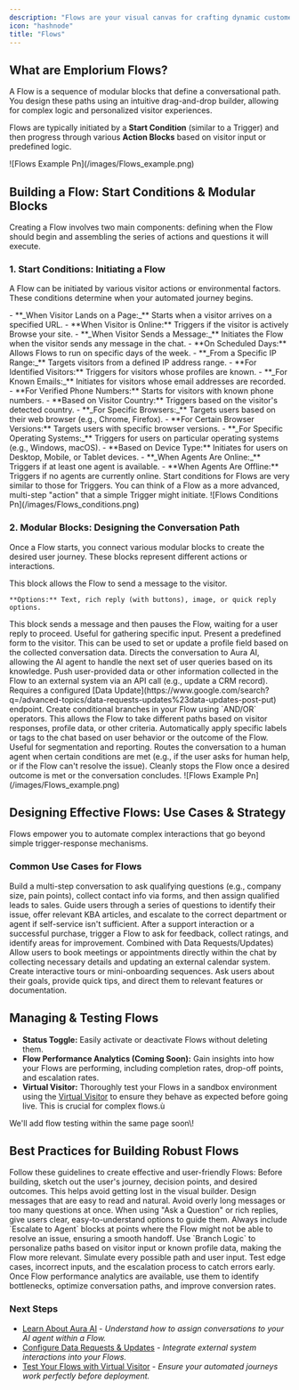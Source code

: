 ```yaml
---
description: "Flows are your visual canvas for crafting dynamic customer interactions. Unlike simple triggers, Flows enable you to guide visitors through structured conversations, collect specific information, perform actions, and ensure they reach the right outcome, whether it's self-service via Aura AI or a seamless handoff to a human agent."
icon: "hashnode"
title: "Flows"
---
```


## What are Emplorium Flows?

A Flow is a sequence of modular blocks that define a conversational path. You design these paths using an intuitive drag-and-drop builder, allowing for complex logic and personalized visitor experiences.

Flows are typically initiated by a **Start Condition** (similar to a Trigger) and then progress through various **Action Blocks** based on visitor input or predefined logic.

<Frame>
  ![Flows Example Pn](/images/Flows_example.png)
</Frame>

## Building a Flow: Start Conditions & Modular Blocks

Creating a Flow involves two main components: defining when the Flow should begin and assembling the series of actions and questions it will execute.

### 1. **Start Conditions: Initiating a Flow**

A Flow can be initiated by various visitor actions or environmental factors. These conditions determine when your automated journey begins.

<AccordionGroup>
  <Accordion title="Visitor Behavior & Presence">
    - <Icon icon="globe-pointer" /> **_When Visitor Lands on a Page:_** Starts when a visitor arrives on a specified URL.
    - <Icon icon="circle-dot" /> **When Visitor is Online:** Triggers if the visitor is actively Browse your site.
    - <Icon icon="message-dots" /> **_When Visitor Sends a Message:_** Initiates the Flow when the visitor sends any message in the chat.
  </Accordion>
  <Accordion title="Scheduled & Time-Based">
    - <Icon icon="calendar" /> **On Scheduled Days:** Allows Flows to run on specific days of the week.
  </Accordion>
  <Accordion title="Visitor Identification & Attributes">
    - <Icon icon="chart-network" /> **_From a Specific IP Range:_** Targets visitors from a defined IP address range.
    - <Icon icon="square-user" /> **For Identified Visitors:** Triggers for visitors whose profiles are known.
    - <Icon icon="envelope" /> **_For Known Emails:_** Initiates for visitors whose email addresses are recorded.
    - <Icon icon="phone" /> **For Verified Phone Numbers:** Starts for visitors with known phone numbers.
    - <Icon icon="flag" /> **Based on Visitor Country:** Triggers based on the visitor's detected country.
  </Accordion>
  <Accordion title="Device & Browser Specificity">
    - <Icon icon="desktop" /> **_For Specific Browsers:_** Targets users based on their web browser (e.g., Chrome, Firefox).
    - <Icon icon="code-branch" /> **For Certain Browser Versions:** Targets users with specific browser versions.
    - <Icon icon="gear" /> **_For Specific Operating Systems:_** Triggers for users on particular operating systems (e.g., Windows, macOS).
    - <Icon icon="mobile" /> **Based on Device Type:** Initiates for users on Desktop, Mobile, or Tablet devices.
  </Accordion>
  <Accordion title="Agent Availability">
    - <Icon icon="user-check" /> **_When Agents Are Online:_** Triggers if at least one agent is available.
    - <Icon icon="user-slash" /> **When Agents Are Offline:** Triggers if no agents are currently online.
  </Accordion>
</AccordionGroup>

<Note>
  Start conditions for Flows are very similar to those for Triggers. You can think of a Flow as a more advanced, multi-step "action" that a simple Trigger might initiate.
</Note>

<Frame>
  ![Flows Conditions Pn](/images/Flows_conditions.png)
</Frame>

### 2. **Modular Blocks: Designing the Conversation Path**

Once a Flow starts, you connect various modular blocks to create the desired user journey. These blocks represent different actions or interactions.

<AccordionGroup>
  <Accordion title="Send Message">
    This block allows the Flow to send a message to the visitor.

    **Options:** Text, rich reply (with buttons), image, or quick reply options.
  </Accordion>
  <Accordion title="Ask a Question (via bubbles)">
    This block sends a message and then pauses the Flow, waiting for a user reply to proceed. Useful for gathering specific input.
  </Accordion>
  <Accordion title="Send Form">
    Present a predefined form to the visitor. This can be used to set or update a profile field based on the collected conversation data.
  </Accordion>
  <Accordion title="Assign Aura AI">
    Directs the conversation to Aura AI, allowing the AI agent to handle the next set of user queries based on its knowledge.
  </Accordion>
  <Accordion title="Send Data Update">
    Push user-provided data or other information collected in the Flow to an external system via an API call (e.g., update a CRM record). Requires a configured [Data Update](https://www.google.com/search?q=/advanced-topics/data-requests-updates%23data-updates-post-put) endpoint.
  </Accordion>
  <Accordion title="Branch Logic">
    Create conditional branches in your Flow using `AND/OR` operators. This allows the Flow to take different paths based on visitor responses, profile data, or other criteria.
  </Accordion>
  <Accordion title="Tag Chat">
    Automatically apply specific labels or tags to the chat based on user behavior or the outcome of the Flow. Useful for segmentation and reporting.
  </Accordion>
  <Accordion title="Escalate to Agent">
    Routes the conversation to a human agent when certain conditions are met (e.g., if the user asks for human help, or if the Flow can't resolve the issue).
  </Accordion>
  <Accordion title="End Flow">
    Cleanly stops the Flow once a desired outcome is met or the conversation concludes.
  </Accordion>
</AccordionGroup>

<Frame>
  ![Flows Example Pn](/images/Flows_example.png)
</Frame>

## Designing Effective Flows: Use Cases & Strategy

Flows empower you to automate complex interactions that go beyond simple trigger-response mechanisms.

### Common Use Cases for Flows

<CardGroup cols={2}>
  <Card title="Lead Qualification & Nurturing" icon="user-check">
    Build a multi-step conversation to ask qualifying questions (e.g., company size, pain points), collect contact info via forms, and then assign qualified leads to sales.
  </Card>
  <Card title="Automated Support Triage" icon="question">
    Guide users through a series of questions to identify their issue, offer relevant KBA articles, and escalate to the correct department or agent if self-service isn't sufficient.
  </Card>
  <Card title="Feedback Collection" icon="star">
    After a support interaction or a successful purchase, trigger a Flow to ask for feedback, collect ratings, and identify areas for improvement.
  </Card>
  <Card title="Appointment Scheduling" icon="calendar">
    Combined with Data Requests/Updates) Allow users to book meetings or appointments directly within the chat by collecting necessary details and updating an external calendar system.
  </Card>
  <Card title="Customer Onboarding & Feature Adoption" icon="person-walking-arrow-loop-left">
    Create interactive tours or mini-onboarding sequences. Ask users about their goals, provide quick tips, and direct them to relevant features or documentation.
  </Card>
</CardGroup>

## Managing & Testing Flows

- **Status Toggle:** Easily activate or deactivate Flows without deleting them.
- **Flow Performance Analytics (Coming Soon):** Gain insights into how your Flows are performing, including completion rates, drop-off points, and escalation rates.
- **Virtual Visitor:** Thoroughly test your Flows in a sandbox environment using the [Virtual Visitor](/Features/VirtualVisitor) to ensure they behave as expected before going live. This is crucial for complex flows.ù

<Info>
  We'll add flow testing within the same page soon\!
</Info>

## Best Practices for Building Robust Flows

<Tip>
  Follow these guidelines to create effective and user-friendly Flows:
</Tip>

<Steps>
  <Step title="Map Out the Journey First">
    Before building, sketch out the user's journey, decision points, and desired outcomes. This helps avoid getting lost in the visual builder.
  </Step>
  <Step title="Keep it Concise & Conversational">
    Design messages that are easy to read and natural. Avoid overly long messages or too many questions at once.
  </Step>
  <Step title="Provide Clear Options">
    When using "Ask a Question" or rich replies, give users clear, easy-to-understand options to guide them.
  </Step>
  <Step title="Design for Fallback & Escalation">
    Always include `Escalate to Agent` blocks at points where the Flow might not be able to resolve an issue, ensuring a smooth handoff.
  </Step>
  <Step title="Utilize Branch Logic Smartly">
    Use `Branch Logic` to personalize paths based on visitor input or known profile data, making the Flow more relevant.
  </Step>
  <Step title="Test Extensively with Virtual Visitor">
    Simulate every possible path and user input. Test edge cases, incorrect inputs, and the escalation process to catch errors early.
  </Step>
  <Step title="Iterate & Optimize (with Analytics)">
    Once Flow performance analytics are available, use them to identify bottlenecks, optimize conversation paths, and improve conversion rates.
  </Step>
</Steps>

### Next Steps

- [Learn About Aura AI](/Features/AuraAi) - _Understand how to assign conversations to your AI agent within a Flow._
- [Configure Data Requests & Updates](/Advanced/DataRequest&Update) - _Integrate external system interactions into your Flows._
- [Test Your Flows with Virtual Visitor](/Features/VirtualVisitor) - _Ensure your automated journeys work perfectly before deployment._